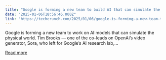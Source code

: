 ```yaml
---
title: "Google is forming a new team to build AI that can simulate the physical world"
date: "2025-01-06T18:56:46.000Z"
link: "https://techcrunch.com/2025/01/06/google-is-forming-a-new-team-to-build-ai-that-can-simulate-the-physical-world/"
---
```


Google is forming a new team to work on AI models that can simulate the physical world. Tim Brooks — one of the co-leads on OpenAI’s video generator, Sora, who left for Google&#8217;s AI research lab,...

[Read more](https://techcrunch.com/2025/01/06/google-is-forming-a-new-team-to-build-ai-that-can-simulate-the-physical-world/)
